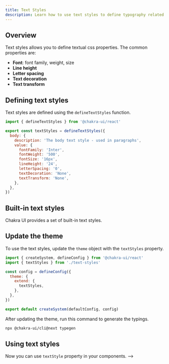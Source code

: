 ```yaml
---
title: Text Styles
description: Learn how to use text styles to define typography related properties.
---
```


## Overview

Text styles allows you to define textual css properties. The common properties
are:

- **Font**: font family, weight, size
- **Line height**
- **Letter spacing**
- **Text decoration**
- **Text transform**

## Defining text styles

Text styles are defined using the `defineTextStyles` function.

```js filename="text-styles.ts"
import { defineTextStyles } from '@chakra-ui/react'

export const textStyles = defineTextStyles({
  body: {
    description: 'The body text style - used in paragraphs',
    value: {
      fontFamily: 'Inter',
      fontWeight: '500',
      fontSize: '16px',
      lineHeight: '24',
      letterSpacing: '0',
      textDecoration: 'None',
      textTransform: 'None',
    },
  },
})
```

## Built-in text styles

Chakra UI provides a set of built-in text styles.

## Update the theme

To use the text styles, update the `theme` object with the `textStyles`
property.

```js filename="theme.ts"
import { createSystem, defineConfig } from '@chakra-ui/react'
import { textStyles } from './text-styles'

const config = defineConfig({
  theme: {
    extend: {
      textStyles,
    },
  },
})

export default createSystem(defaultConfig, config)
```

After updating the theme, run this command to generate the typings.

```bash
npx @chakra-ui/cli@next typegen
```

## Using text styles

Now you can use `textStyle` property in your components. -->
